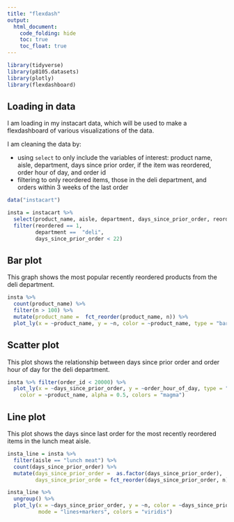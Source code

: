 ```yaml
---
title: "flexdash"
output:   
  html_document:
    code_folding: hide
    toc: true
    toc_float: true
---
```


```r
library(tidyverse)
library(p8105.datasets)
library(plotly)
library(flexdashboard)
```

## Loading in data

I am loading in my instacart data, which will be used to make a flexdashboard of various visualizations of the data. 

I am cleaning the data by:

- using `select` to only include the variables of interest: product name, aisle, department, days since prior order, if the item was reordered, order hour of day, and order id
- filtering to only reordered items, those in the deli department, and orders within 3 weeks of the last order

```r
data("instacart")

insta = instacart %>% 
  select(product_name, aisle, department, days_since_prior_order, reordered, order_hour_of_day, order_id)  %>% 
  filter(reordered == 1,
         department ==  "deli",
         days_since_prior_order < 22)  
```

## Bar plot 

This graph shows the most popular recently reordered products from the deli department. 

```r

insta %>%   
  count(product_name) %>% 
  filter(n > 100) %>% 
  mutate(product_name =  fct_reorder(product_name, n)) %>% 
  plot_ly(x = ~product_name, y = ~n, color = ~product_name, type = "bar", colors = "viridis")

```

## Scatter plot 

This plot shows the relationship between days since prior order and order hour of day for the deli department.

```r

insta %>% filter(order_id < 20000) %>% 
  plot_ly(x = ~days_since_prior_order, y = ~order_hour_of_day, type = "scatter", mode = "markers",
    color = ~product_name, alpha = 0.5, colors = "magma")

```

## Line plot 

This plot shows the days since last order for the most recently reordered items in the lunch meat aisle. 

```r

insta_line = insta %>%   
  filter(aisle == "lunch meat") %>% 
  count(days_since_prior_order) %>% 
  mutate(days_since_prior_order =  as.factor(days_since_prior_order), 
         days_since_prior_orde = fct_reorder(days_since_prior_order, n)) 

insta_line %>%
  ungroup() %>%
  plot_ly(x = ~days_since_prior_order, y = ~n, color = ~days_since_prior_order, type = "scatter", 
          mode = "lines+markers", colors = "viridis")

```


